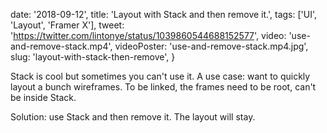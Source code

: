 
  date: '2018-09-12',
  title: 'Layout with Stack and then remove it.',
  tags: ['UI', 'Layout', 'Framer X'],
  tweet: 'https://twitter.com/lintonye/status/1039860544688152577',
  video: 'use-and-remove-stack.mp4',
  videoPoster: 'use-and-remove-stack.mp4.jpg',
  slug: 'layout-with-stack-then-remove',
}


Stack is cool but sometimes you can't use it. A use case: want to quickly layout a bunch wireframes. To be linked, the frames need to be root, can't be inside Stack.

Solution: use Stack and then remove it. The layout will stay.
